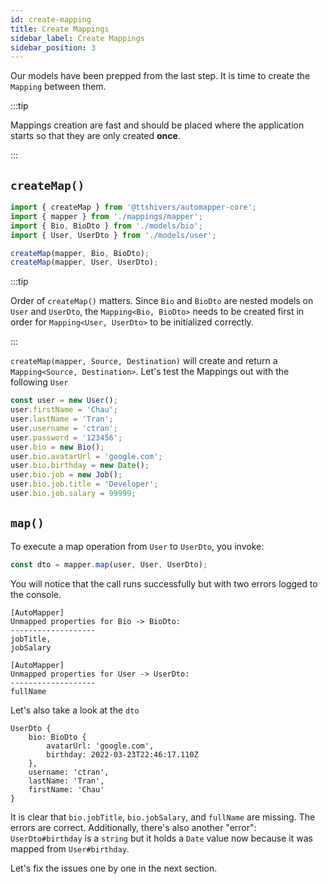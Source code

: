```yaml
---
id: create-mapping
title: Create Mappings
sidebar_label: Create Mappings
sidebar_position: 3
---
```


Our models have been prepped from the last step. It is time to create the `Mapping` between them.

:::tip

Mappings creation are fast and should be placed where the application starts so that they are only created **once**.

:::

## `createMap()`

```ts title="/src/main.ts"
import { createMap } from '@ttshivers/automapper-core';
import { mapper } from './mappings/mapper';
import { Bio, BioDto } from './models/bio';
import { User, UserDto } from './models/user';

createMap(mapper, Bio, BioDto);
createMap(mapper, User, UserDto);
```

:::tip

Order of `createMap()` matters. Since `Bio` and `BioDto` are nested models on `User` and `UserDto`, the `Mapping<Bio, BioDto>` needs to be created first in order for `Mapping<User, UserDto>` to be initialized correctly.

:::

`createMap(mapper, Source, Destination)` will create and return a `Mapping<Source, Destination>`. Let's test the Mappings out with the following `User`

```ts
const user = new User();
user.firstName = 'Chau';
user.lastName = 'Tran';
user.username = 'ctran';
user.password = '123456';
user.bio = new Bio();
user.bio.avatarUrl = 'google.com';
user.bio.birthday = new Date();
user.bio.job = new Job();
user.bio.job.title = 'Developer';
user.bio.job.salary = 99999;
```

## `map()`

To execute a map operation from `User` to `UserDto`, you invoke:

```ts
const dto = mapper.map(user, User, UserDto);
```

You will notice that the call runs successfully but with two errors logged to the console.

```
[AutoMapper]
Unmapped properties for Bio -> BioDto:
-------------------
jobTitle,
jobSalary

[AutoMapper]
Unmapped properties for User -> UserDto:
-------------------
fullName
```

Let's also take a look at the `dto`

```
UserDto {
    bio: BioDto {
        avatarUrl: 'google.com',
        birthday: 2022-03-23T22:46:17.110Z
    },
    username: 'ctran',
    lastName: 'Tran',
    firstName: 'Chau'
}
```

It is clear that `bio.jobTitle`, `bio.jobSalary`, and `fullName` are missing. The errors are correct. Additionally, there's also another "error": `UserDto#birthday` is a `string` but it holds a `Date` value now because it was mapped from `User#birthday`.

Let's fix the issues one by one in the next section.
